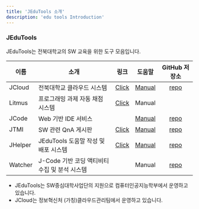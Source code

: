 ```yaml
---
title: 'JEduTools 소개'
description: 'edu tools Introduction'
---
```


### JEduTools

JEduTools는 전북대학교의 SW 교육을 위한 도구 모음입니다.

| 이름   | 소개   | 링크   | 도움말 | GitHub 저장소
|---------|---------|:---------:|:---------:|:---------:|
| JCloud  | 전북대학교 클라우드 시스템  | [Click](http://jcloud.jbnu.ac.kr)   |[Manual](https://jcloud-devops.github.io/) | [repo](https://github.com/JBNU-JEduTools/JCloud)   |
| Litmus   | 프로그래밍 과제 자동 채점 시스템   | [Click](http://litmus.jbnu.ac.kr)   | Manual|  |
| JCode   | Web 기반 IDE 서비스   |  | [Manual](https://jbnu-jedutools.github.io/JHelper/JCode) | [repo](https://github.com/JBNU-JEduTools/JCode) |
| JTMI   | SW 관련 QnA 게시판   | [Click](http://idea.jbnu.ac.kr)   | [Manual](https://jbnu-jedutools.github.io/JHelper/JStackOverflow) | [repo](https://github.com/JBNU-JEduTools/JStackoverflow)   |
| JHelper   | JEduTools 도움말 작성 및 배포 시스템   | [Click](https://jbnu-jedutools.github.io/JHelper/)   | [Manual](https://jbnu-jedutools.github.io/JHelper/JHelper) | [repo](https://github.com/JBNU-JEduTools/JHelper)  |
| Watcher | J-Code 기반 코딩 액티비티 수집 및 분석 시스템   |    |  Manual | [repo](https://github.com/JBNU-JEduTools/Watcher)|

* JEduTools는 SW중심대학사업단의 지원으로 컴퓨터인공지능학부에서 운영하고 있습니다.
* JCloud는 정보혁신처 (가칭)클라우드관리팀에서 운영하고 있습니다.
